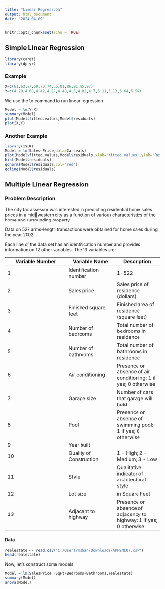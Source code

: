 ```yaml
---
title: "Linear Regression"
output: html_document
date: "2024-04-09"
---
```


```r
knitr::opts_chunk$set(echo = TRUE)
```

## Simple Linear Regression

```r
library(caret)
library(dplyr)
```

### Example
```r
X=c(61,63,67,69,70,74,76,81,86,91,95,97)
Y=c(4.28,4.08,4.42,4.17,4.48,4.3,4.82,4.7,5.11,5.13,5.64,5.56)
```

We use the `lm` command to run linear regression
```r
Model = lm(Y~X)
summary(Model)
plot(Model$fitted.values,Model$residuals)
plot(X,Y)
```
### Another Example
```r
library(ISLR)
Model = lm(Sales~Price,data=Carseats)
plot(Model$fitted.values,Model$residuals,xlab="fitted values",ylab="Residuals")
hist(Model$residuals)
qqnorm(Model$residuals,col="red")
qqline(Model$residuals)
```

## Multiple Linear Regression

### Problem Description
The city tax assessor was interested in predicting residential home sales prices in a midwestern city as a function of various characteristics of the home and surrounding property. 

Data on 522 arms-length transactions were obtained for home sales during the year 2002. 

Each line of the data set has an identification number and provides information on 12 other 
variables. The 13 variables are: 


Variable Number | Variable Name | Description
----------------| ------------- | ------------
1 | Identification number | 1-522
2 | Sales price | Sales price of residence (dollars) 
3 | Finished square feet | Finished area of residence (square feet) 
4 | Number of bedrooms | Total number of bedrooms in residence
5 | Number of bathrooms | Total number of bathrooms in residence
6 | Air conditioning | Presence or absence of air conditioning: 1 if yes; 0 otherwise 
7 | Garage size | Number of cars that garage will hold
8 | Pool | Presence or absence of swimming pool: 1 if yes; 0 otherwise 
9 | Year built 
10 | Quality of Construction | 1 - High; 2 - Medium; 3 - Low
11 | Style | Qualitative indicator of architectural style
12 | Lot size | in Square Feet
13 | Adjacent to highway | Presence or absence of adjacency to highway: 1 if yes; 0 otherwise

#### Data
```r
realestate <- read.csv("C:/Users/mshan/Downloads/APPENC07.csv")
head(realestate)
```
Now, let's construct some models
```r
Model = lm(SalesPrice ~SqFt+Bedrooms+Bathrooms,realestate)
summary(Model)
anova(Model)

```

